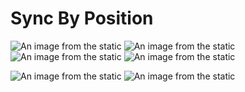 

# Sync By Position

![An image from the static](/img/developer/tradingview/2023-06-23-15-33-01.png)
![An image from the static](/img/developer/tradingview/2023-06-23-15-36-29.png)
![An image from the static](/img/developer/tradingview/2023-06-23-15-36-39.png)
![An image from the static](/img/developer/tradingview/2023-06-23-15-36-46.png)

![An image from the static](/img/developer/tradingview/2023-06-23-15-37-14.png)
![An image from the static](/img/developer/tradingview/2023-06-23-15-37-23.png)
